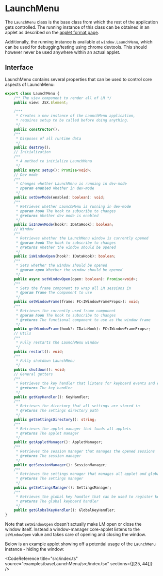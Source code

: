 # LaunchMenu

The `LaunchMenu` class is the base class from which the rest of the application gets controlled. The running instance of this class can be obtained in an applet as described on the [applet format page](/docs/concepts/applet-format#init).

Additionally, the running instance is available at `window.LaunchMenu`, which can be used for debugging/testing using chrome devtools. This should however never be used anywhere within an actual applet.

## Interface

LaunchMenu contains several properties that can be used to control core aspects of LaunchMenu:

```ts title=LaunchMenu.tsx source=https://github.com/LaunchMenu/LaunchMenu/blob/master/packages/core/src/application/LaunchMenu.tsx
export class LaunchMenu {
    /** The view component to render all of LM */
    public view: JSX.Element;

    /***
     * Creates a new instance of the LaunchMenu application,
     * requires setup to be called before doing anything.
     */
    public constructor();
    /**
     * Disposes of all runtime data
     */
    public destroy();
    // Initialization
    /**
     * A method to initialize LaunchMenu
     */
    public async setup(): Promise<void>;
    // Dev mode
    /**
     * Changes whether LaunchMenu is running in dev-mode
     * @param enabled Whether in dev-mode
     */
    public setDevMode(enabled: boolean): void;
    /**
     * Retrieves whether LaunchMenu is running in dev-mode
     * @param hook The hook to subscribe to changes
     * @returns Whether dev mode is enabled
     */
    public isInDevMode(hook?: IDataHook): boolean;
    // Window
    /**
     * Retrieves whether the LaunchMenu window is currently opened
     * @param hook The hook to subscribe to changes
     * @returns Whether the window should be opened
     */
    public isWindowOpen(hook?: IDataHook): boolean;
    /**
     * Sets whether the window should be opened
     * @param open Whether the window should be opened
     */
    public async setWindowOpen(open: boolean): Promise<void>;
    /**
     * Sets the frame component to wrap all LM sessions in
     * @param frame The component to use
     */
    public setWindowFrame(frame: FC<IWindowFrameProps>): void;
    /**
     * Retrieves the currently used frame component
     * @param hook The hook to subscribe to changes
     * @returns The functional component to use as the window frame
     */
    public getWindowFrame(hook?: IDataHook): FC<IWindowFrameProps>;
    // Utils
    /**
     * Fully restarts the LaunchMenu window
     */
    public restart(): void;
    /**
     * Fully shutdown LaunchMenu
     */
    public shutdown(): void;
    // General getters
    /**
     * Retrieves the key handler that listens for keyboard events and dispatches them
     * @returns The key handler
     */
    public getKeyHandler(): KeyHandler;
    /**
     * Retrieves the directory that all settings are stored in
     * @returns The settings directory path
     */
    public getSettingsDirectory(): string;
    /**
     * Retrieves the applet manager that loads all applets
     * @returns The applet manager
     */
    public getAppletManager(): AppletManager;
    /**
     * Retrieves the session manager that manages the opened sessions
     * @returns The session manager
     */
    public getSessionManager(): SessionManager;
    /**
     * Retrieves the settings manager that manages all applet and global settings
     * @returns The settings manager
     */
    public getSettingsManager(): SettingsManager;
    /**
     * Retrieves the global key handler that can be used to register keyboard callbacks even when LM is hidden
     * @returns The global keyboard handler
     */
    public getGlobalKeyHandler(): GlobalKeyHandler;
}
```

Note that `setWindowOpen` doesn't actually make LM open or close the window itself. Instead a window-manager core-applet listens to the `isWindowOpen` value and takes care of opening and closing the window.

Below is an example applet showing off a potential usage of the `LaunchMenu` instance - hiding the window:

<CodeReference
    title="src/index.ts"
    source="examples/baseLaunchMenu/src/index.tsx"
    sections={[[25, 44]]}
/>

